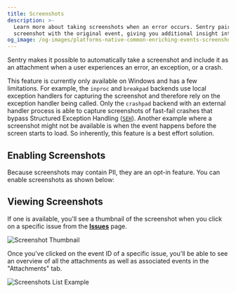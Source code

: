 ```yaml
---
title: Screenshots
description: >-
  Learn more about taking screenshots when an error occurs. Sentry pairs the
  screenshot with the original event, giving you additional insight into issues.
og_image: /og-images/platforms-native-common-enriching-events-screenshots.png
---
```


Sentry makes it possible to automatically take a screenshot and include it as an <PlatformLink to="/enriching-events/attachments/">attachment</PlatformLink> when a user experiences an error, an exception, or a crash.

This feature is currently only available on Windows and has a few limitations. For example, the `inproc` and `breakpad` backends use local exception handlers for capturing the screenshot and therefore rely on the exception handler being called. Only the `crashpad` backend with an external handler process is able to capture screenshots of fast-fail crashes that bypass Structured Exception Handling ([`SEH`](https://learn.microsoft.com/en-us/windows/win32/debug/structured-exception-handling)). Another example where a screenshot might not be available is when the event happens before the screen starts to load. So inherently, this feature is a best effort solution.

## Enabling Screenshots

Because screenshots may contain <PlatformLink to="/data-management/sensitive-data/">PII</PlatformLink>, they are an opt-in feature. You can enable screenshots as shown below:

<PlatformContent includePath="enriching-events/attach-screenshots" />

## Viewing Screenshots

If one is available, you'll see a thumbnail of the screenshot when you click on a specific issue from the [**Issues**](https://demo.sentry.io/issues/) page.

![Screenshot Thumbnail](./img/screenshot-thumbnail.png)

Once you've clicked on the event ID of a specific issue, you'll be able to see an overview of all the attachments as well as associated events in the "Attachments" tab.

![Screenshots List Example](./img/screenshot-list-example.png)
